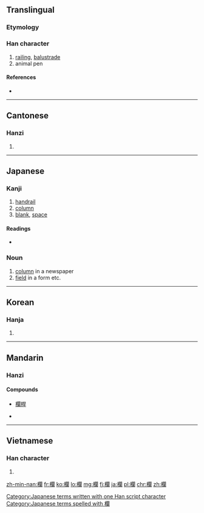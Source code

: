 {{also|栏}}
==Translingual==

===Etymology===
{{Han compound|木|闌|t1=wood|ls=psc}}

===Han character===
{{Han char|rn=75|rad=木|as=17|sn=21|four=4792<sub>0</sub>|canj=木日弓田 (DANW)|ids=⿰[[木]][[闌]]}}

# [[railing]], [[balustrade]]
# animal pen

====References====
* {{Han ref|kx=0562.350|dkj=15880|dj=0951.140|hdz=21322.090|uh=6B04|ud=27396|bh=C4E6|bd=50406}}

----

==Cantonese==

===Hanzi===
{{yue-hanzi|jyut=|y=laan4|sim=栏}}

# {{defn|lang=yue|sort=木17}}

----

==Japanese==

===Kanji===
{{ja-kanji|grade=c|rs=木17}}

# [[handrail]]
# [[column]]
# [[blank]], [[space]]

====Readings====
* {{ja-readings|on=[[らん]] (ran)|kun=[[てすり]] (tesuri)}}

===Noun===
{{ja-noun|k|hira=らん|rom=ran}} 

# [[column]] in a newspaper
# [[field]] in a form etc.

[[Category:Japanese terms written with one Han script character]]
[[Category:Japanese terms spelled with 欄]]
----

==Korean==

===Hanja===
{{ko-hanja|hangeul=[[란]]>[[난]]|eumhun=|rv=ran>nan|mr=ran>nan|y=lan>nan}}

# {{defn|lang=ko|sort=木17}}

----

==Mandarin==

===Hanzi===
{{cmn-hanzi|sim=栏|pin=[[lán]] ([[lan2]])|wg=lan<sup>2</sup>}}

====Compounds====
* [[欄桿]]

* {{defn|lang=cmn|sort=木17}}

----

==Vietnamese==

===Han character===
{{vi-hantu|lan|rs=木17}}

# {{defn|lang=vi|sort=木17}}

[[zh-min-nan:欄]]
[[fr:欄]]
[[ko:欄]]
[[lo:欄]]
[[mg:欄]]
[[fj:欄]]
[[ja:欄]]
[[pl:欄]]
[[chr:欄]]
[[zh:欄]]